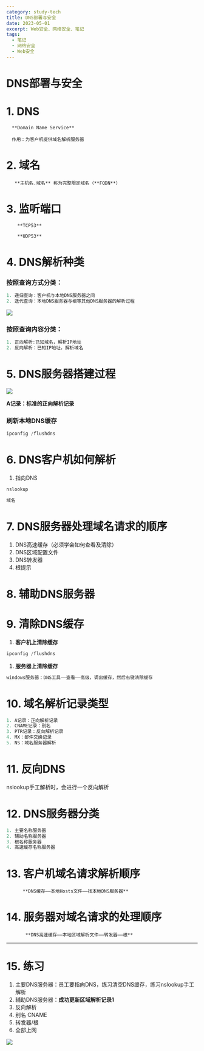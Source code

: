 ```yaml
---
category: study-tech
title: DNS部署与安全
date: 2023-05-01
excerpt: Web安全、网络安全、笔记
tags:
  - 笔记
  - 网络安全
  - Web安全
---
```


# DNS部署与安全

# 1. DNS

      **Domain Name Service**
    
      作用：为客户机提供域名解析服务器

# 2. 域名

       **主机名.域名** 称为完整限定域名（**FQDN**）

# 3. 监听端口

        **TCP53**
    
        **UDP53**

# 4. DNS解析种类

### **按照查询方式分类**：

```cpp
1. 递归查询：客户机与本地DNS服务器之间
2. 迭代查询：本地DNS服务器与根等其他DNS服务器的解析过程
```

![](https://raw.githubusercontent.com/yy0691/img-bed/main/Net_Safe_Notion/Untitled%2058.png)

### **按照查询内容分类：**

```cpp
1. 正向解析:已知域名，解析IP地址
2. 反向解析：已知IP地址，解析域名
```

# 5. DNS服务器搭建过程

![](https://raw.githubusercontent.com/yy0691/img-bed/main/Net_Safe_Notion/Untitled%2059.png)

**A记录：标准的正向解析记录**

### **刷新本地DNS缓存**

```cpp
ipconfig /flushdns
```

# 6. DNS客户机如何解析

1. 指向DNS

```cpp
nslookup

域名
```

# 7. DNS服务器处理域名请求的顺序

1. DNS高速缓存（必须学会如何查看及清除）
2. DNS区域配置文件
3. DNS转发器
4. 根提示

# 8. 辅助DNS服务器

# 9. 清除DNS缓存

1. **客户机上清除缓存**

```cpp
ipconfig /flushdns
```

1. **服务器上清除缓存**

```cpp
windows服务器：DNS工具——查看——高级，调出缓存，然后右键清除缓存
```

# 10. 域名解析记录类型

```cpp
1. A记录：正向解析记录
2. CNAME记录：别名
3. PTR记录：反向解析记录
4. MX：邮件交换记录
5. NS：域名服务器解析
```

# 11. 反向DNS

nslookup手工解析时，会进行一个反向解析

# 12. DNS服务器分类

```cpp
1. 主要名称服务器
2. 辅助名称服务器
3. 根名称服务器
4. 高速缓存名称服务器
```

# 13. 客户机域名请求解析顺序

          **DNS缓存——本地Hosts文件——找本地DNS服务器**

# 14. 服务器对域名请求的处理顺序

           **DNS高速缓存——本地区域解析文件——转发器——根**

---

# 15. 练习

1. 主要DNS服务器：员工要指向DNS，练习清空DNS缓存，练习nslookup手工解析
2. 辅助DNS服务器：**成功更新区域解析记录1**
3. 反向解析
4. 别名 CNAME
5. 转发器/根
6. 全部上网

![](https://raw.githubusercontent.com/yy0691/img-bed/main/Net_Safe_Notion/Untitled%2060.png)